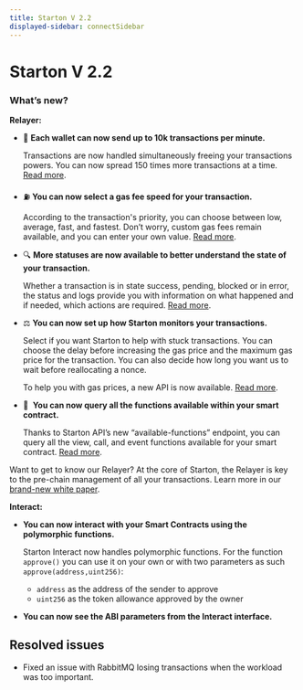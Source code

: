 ```yaml
---
title: Starton V 2.2
displayed-sidebar: connectSidebar
---
```


# Starton V 2.2

### What’s new?

**Relayer:**

-   🚀 **Each wallet can now send up to 10k transactions per minute.**

    Transactions are now handled simultaneously freeing your transactions powers. You can now spread 150 times more transactions at a time. [Read more](/connect/api-doc/relayer/transactions).

-   ⛽ **You can now select a gas fee speed for your transaction.**

    According to the transaction's priority, you can choose between low, average, fast, and fastest. Don’t worry, custom gas fees remain available, and you can enter your own value. [Read more](/connect/api-doc/relayer/gas-price).

-   🔍 **More statuses are now available to better understand the state of your transaction.**

    Whether a transaction is in state success, pending, blocked or in error, the status and logs provide you with information on what happened and if needed, which actions are required. [Read more](/connect/services/interact/transaction-state-and-status).

-   ⚖️ **You can now set up how Starton monitors your transactions.**

    Select if you want Starton to help with stuck transactions. You can choose the delay before increasing the gas price and the maximum gas price for the transaction. You can also decide how long you want us to wait before reallocating a nonce.

    To help you with gas prices, a new API is now available. [Read more](/connect/api-doc/relayer/project).

-   📃  **You can now query all the functions available within your smart contract.**

    Thanks to Starton API’s new “available-functions” endpoint, you can query all the view, call, and event functions available for your smart contract. [Read more](/connect/api-doc/relayer/smart-contracts).

Want to get to know our Relayer? At the core of Starton, the Relayer is key to the pre-chain management of all your transactions. Learn more in our [brand-new white paper](https://blog.starton.com/web3-transaction-lifecycle-dab0c9321259).

**Interact:**

-   **You can now interact with your Smart Contracts using the polymorphic functions.**

    Starton Interact now handles polymorphic functions. For the function `approve()` you can use it on your own or with two parameters as such `approve(address,uint256)`:

    -   `address` as the address of the sender to approve
    -   `uint256` as the token allowance approved by the owner

-   **You can now see the ABI parameters from the Interact interface.**

## Resolved issues

-   Fixed an issue with RabbitMQ losing transactions when the workload was too important.
